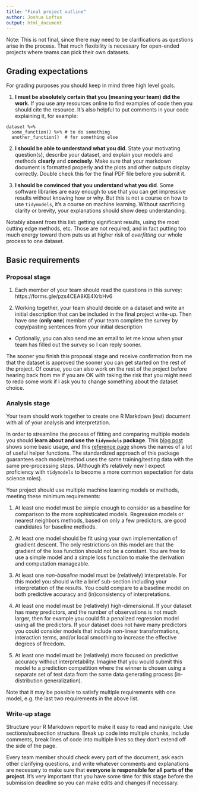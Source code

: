 ```yaml
---
title: "Final project outline"
author: Joshua Loftus
output: html_document
---
```


Note: This is not final, since there may need to be clarifications as questions arise in the process. That much flexibility is necessary for open-ended projects where teams can pick their own datasets.

## Grading expectations

For grading purposes you should keep in mind three high level goals.

1. **I must be absolutely certain that you (meaning your team) did the work**. If you use any resources online to find examples of code then you should cite the resource. It's also helpful to put comments in your code explaining it, for example:

```
dataset %>%
  some_function() %>% # to do something
  another_function()  # for something else
```

2. **I should be able to understand what you did**. State your motivating question(s), describe your dataset, and explain your models and methods **clearly** and **concisely**. Make sure that your markdown document is formatted properly and the plots and other outputs display correctly. Double check this for the final PDF file before you submit it.

3. **I should be convinced that you understand what you did**. Some software libraries are easy enough to use that you can get impressive results without knowing how or why. But this is not a course on how to use `tidymodels`, it's a course on machine learning. Without sacrificing clarity or brevity, your explanations should show deep understanding.

Notably absent from this list: getting significant results, using the most cutting edge methods, etc. Those are not required, and in fact putting too much energy toward them puts us at higher risk of *overfitting* our whole process to one dataset. 

## Basic requirements

### Proposal stage

1. Each member of your team should read the questions in this survey: https://forms.gle/pzs4CEA8KE4XrbHv6

2. Working together, your team should decide on a dataset and write an initial description that can be included in the final project write-up. Then have one (**only one**) member of your team complete the survey by copy/pasting sentences from your initial description

- Optionally, you can also send me an email to let me know when your team has filled out the survey so I can reply sooner.

The sooner you finish this proposal stage and receive confirmation from me that the dataset is approved the sooner you can get started on the rest of the project. Of course, you can also work on the rest of the project before hearing back from me if you are OK with taking the risk that you might need to redo some work if I ask you to change something about the dataset choice.

### Analysis stage

Your team should work together to create one R Markdown (`Rmd`) document with all of your analysis and interpretation.

In order to streamline the process of fitting and comparing multiple models you should **learn about and use the `tidymodels` package**. This [blog post](https://rviews.rstudio.com/2019/06/19/a-gentle-intro-to-tidymodels/) shows some basic usage, and this [reference page](https://recipes.tidymodels.org/reference/index.html) shows the names of a lot of useful helper functions. The standardized approach of this package guarantees each model/method uses the same training/testing data with the same pre-processing steps. (Although it's relatively new I expect proficiency with `tidymodels` to become a more common expectation for data science roles).

Your project should use multiple machine learning models or methods, meeting these minimum requirements:

1. At least one model must be simple enough to consider as a baseline for comparison to the more sophisticated models. Regression models or nearest neighbors methods, based on only a few predictors, are good candidates for baseline methods.

2. At least one model should be fit using your own implementation of gradient descent. The only restrictions on this model are that the gradient of the loss function should not be a constant. You are free to use a simple model and a simple loss function to make the derivation and computation manageable. 

3. At least one *non-baseline* model must be (relatively) interpretable. For this model you should write a brief sub-section including your interpretation of the results. You could compare to a baseline model on both predictive accuracy and (in)consistency of interpretations.

4. At least one model must be (relatively) high-dimensional. If your dataset has many predictors, and the number of observations is not much larger, then for example you could fit a penalized regression model using all the predictors. If your dataset does not have many predictors you could consider models that include non-linear transformations, interaction terms, and/or local smoothing to increase the effective degrees of freedom.

5. At least one model must be (relatively) more focused on predictive accuracy without interpretability. Imagine that you would submit this model to a prediction competition where the winner is chosen using a separate set of test data from the same data generating process (in-distribution generalization).

Note that it may be possible to satisfy multiple requirements with one model, e.g. the last two requirements in the above list.

### Write-up stage

Structure your R Markdown report to make it easy to read and navigate. Use sections/subsection structure. Break up code into multiple chunks, include comments, break lines of code into multiple lines so they don't extend off the side of the page. 

Every team member should check every part of the document, ask each other clarifying questions, and write whatever comments and explanations are necessary to make sure that **everyone is responsible for all parts of the project**. It's very important that you have some time for this stage before the submission deadline so you can make edits and changes if necessary. 

